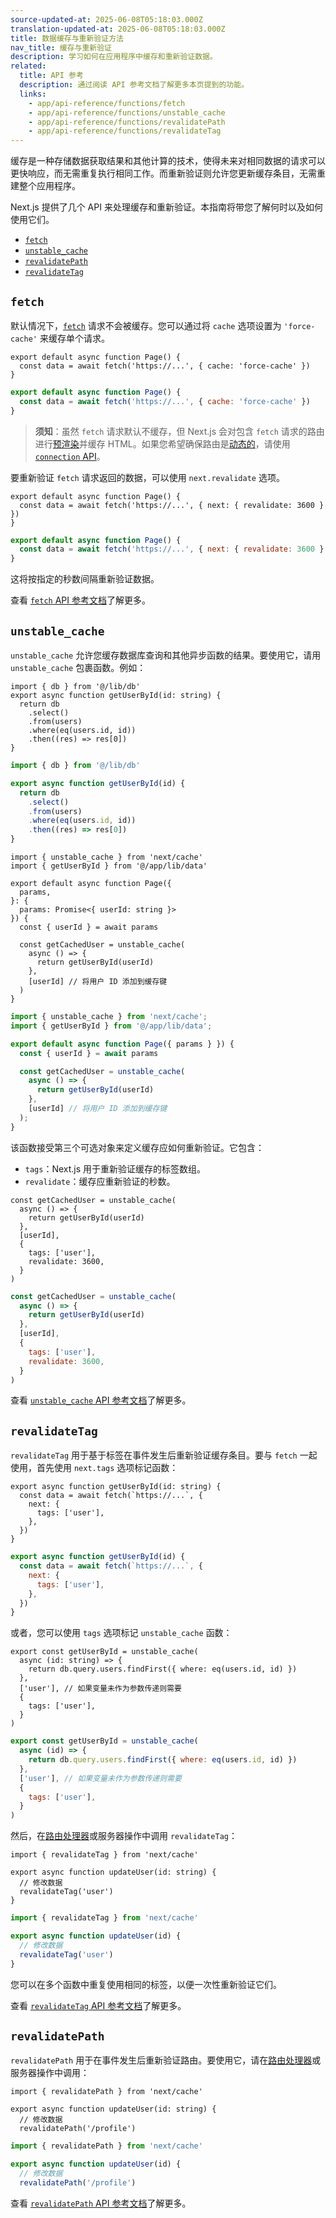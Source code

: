 ```yaml
---
source-updated-at: 2025-06-08T05:18:03.000Z
translation-updated-at: 2025-06-08T05:18:03.000Z
title: 数据缓存与重新验证方法
nav_title: 缓存与重新验证
description: 学习如何在应用程序中缓存和重新验证数据。
related:
  title: API 参考
  description: 通过阅读 API 参考文档了解更多本页提到的功能。
  links:
    - app/api-reference/functions/fetch
    - app/api-reference/functions/unstable_cache
    - app/api-reference/functions/revalidatePath
    - app/api-reference/functions/revalidateTag
---
```


缓存是一种存储数据获取结果和其他计算的技术，使得未来对相同数据的请求可以更快响应，而无需重复执行相同工作。而重新验证则允许您更新缓存条目，无需重建整个应用程序。

Next.js 提供了几个 API 来处理缓存和重新验证。本指南将带您了解何时以及如何使用它们。

- [`fetch`](#fetch)
- [`unstable_cache`](#unstable_cache)
- [`revalidatePath`](#revalidatepath)
- [`revalidateTag`](#revalidatetag)

## `fetch`

默认情况下，[`fetch`](/docs/app/api-reference/functions/fetch) 请求不会被缓存。您可以通过将 `cache` 选项设置为 `'force-cache'` 来缓存单个请求。

```tsx filename="app/page.tsx" switcher
export default async function Page() {
  const data = await fetch('https://...', { cache: 'force-cache' })
}
```

```jsx filename="app/page.jsx" switcher
export default async function Page() {
  const data = await fetch('https://...', { cache: 'force-cache' })
}
```

> **须知**：虽然 `fetch` 请求默认不缓存，但 Next.js 会对包含 `fetch` 请求的路由进行[预渲染](/docs/app/getting-started/partial-prerendering#static-rendering)并缓存 HTML。如果您希望确保路由是[动态的](/docs/app/getting-started/partial-prerendering#dynamic-rendering)，请使用 [`connection` API](/docs/app/api-reference/functions/connection)。

要重新验证 `fetch` 请求返回的数据，可以使用 `next.revalidate` 选项。

```tsx filename="app/page.tsx" switcher
export default async function Page() {
  const data = await fetch('https://...', { next: { revalidate: 3600 } })
}
```

```jsx filename="app/page.jsx" switcher
export default async function Page() {
  const data = await fetch('https://...', { next: { revalidate: 3600 } })
}
```

这将按指定的秒数间隔重新验证数据。

查看 [`fetch` API 参考文档](/docs/app/api-reference/functions/fetch)了解更多。

## `unstable_cache`

`unstable_cache` 允许您缓存数据库查询和其他异步函数的结果。要使用它，请用 `unstable_cache` 包裹函数。例如：

```tsx filename="app/lib/data.ts swichter
import { db } from '@/lib/db'
export async function getUserById(id: string) {
  return db
    .select()
    .from(users)
    .where(eq(users.id, id))
    .then((res) => res[0])
}
```

```jsx filename="app/lib/data.js" switcher
import { db } from '@/lib/db'

export async function getUserById(id) {
  return db
    .select()
    .from(users)
    .where(eq(users.id, id))
    .then((res) => res[0])
}
```

```tsx filename="app/page.tsx" highlight={2,11,13} switcher
import { unstable_cache } from 'next/cache'
import { getUserById } from '@/app/lib/data'

export default async function Page({
  params,
}: {
  params: Promise<{ userId: string }>
}) {
  const { userId } = await params

  const getCachedUser = unstable_cache(
    async () => {
      return getUserById(userId)
    },
    [userId] // 将用户 ID 添加到缓存键
  )
}
```

```jsx filename="app/page.jsx" highlight={2,7,9} switcher
import { unstable_cache } from 'next/cache';
import { getUserById } from '@/app/lib/data';

export default async function Page({ params } }) {
  const { userId } = await params

  const getCachedUser = unstable_cache(
    async () => {
      return getUserById(userId)
    },
    [userId] // 将用户 ID 添加到缓存键
  );
}
```

该函数接受第三个可选对象来定义缓存应如何重新验证。它包含：

- `tags`：Next.js 用于重新验证缓存的标签数组。
- `revalidate`：缓存应重新验证的秒数。

```tsx filename="app/page.tsx" highlight={6-9} switcher
const getCachedUser = unstable_cache(
  async () => {
    return getUserById(userId)
  },
  [userId],
  {
    tags: ['user'],
    revalidate: 3600,
  }
)
```

```jsx filename="app/page.js" highlight={6-9} switcher
const getCachedUser = unstable_cache(
  async () => {
    return getUserById(userId)
  },
  [userId],
  {
    tags: ['user'],
    revalidate: 3600,
  }
)
```

查看 [`unstable_cache` API 参考文档](/docs/app/api-reference/functions/unstable_cache)了解更多。

## `revalidateTag`

`revalidateTag` 用于基于标签在事件发生后重新验证缓存条目。要与 `fetch` 一起使用，首先使用 `next.tags` 选项标记函数：

```tsx filename="app/lib/data.ts" highlight={3-5} switcher
export async function getUserById(id: string) {
  const data = await fetch(`https://...`, {
    next: {
      tags: ['user'],
    },
  })
}
```

```jsx filename="app/lib/data.js" highlight={3-5} switcher
export async function getUserById(id) {
  const data = await fetch(`https://...`, {
    next: {
      tags: ['user'],
    },
  })
}
```

或者，您可以使用 `tags` 选项标记 `unstable_cache` 函数：

```tsx filename="app/lib/data.ts" highlight={6-8} switcher
export const getUserById = unstable_cache(
  async (id: string) => {
    return db.query.users.findFirst({ where: eq(users.id, id) })
  },
  ['user'], // 如果变量未作为参数传递则需要
  {
    tags: ['user'],
  }
)
```

```jsx filename="app/lib/data.js" highlight={6-8} switcher
export const getUserById = unstable_cache(
  async (id) => {
    return db.query.users.findFirst({ where: eq(users.id, id) })
  },
  ['user'], // 如果变量未作为参数传递则需要
  {
    tags: ['user'],
  }
)
```

然后，在[路由处理器](/docs/app/api-reference/file-conventions/route)或服务器操作中调用 `revalidateTag`：

```tsx filename="app/lib/actions.ts" highlight={1} switcher
import { revalidateTag } from 'next/cache'

export async function updateUser(id: string) {
  // 修改数据
  revalidateTag('user')
}
```

```jsx filename="app/lib/actions.js" highlight={1} switcher
import { revalidateTag } from 'next/cache'

export async function updateUser(id) {
  // 修改数据
  revalidateTag('user')
}
```

您可以在多个函数中重复使用相同的标签，以便一次性重新验证它们。

查看 [`revalidateTag` API 参考文档](/docs/app/api-reference/functions/revalidateTag)了解更多。

## `revalidatePath`

`revalidatePath` 用于在事件发生后重新验证路由。要使用它，请在[路由处理器](/docs/app/api-reference/file-conventions/route)或服务器操作中调用：

```tsx filename="app/lib/actions.ts" highlight={1} switcher
import { revalidatePath } from 'next/cache'

export async function updateUser(id: string) {
  // 修改数据
  revalidatePath('/profile')
```

```jsx filename="app/lib/actions.js" highlight={1} switcher
import { revalidatePath } from 'next/cache'

export async function updateUser(id) {
  // 修改数据
  revalidatePath('/profile')
```

查看 [`revalidatePath` API 参考文档](/docs/app/api-reference/functions/revalidatePath)了解更多。